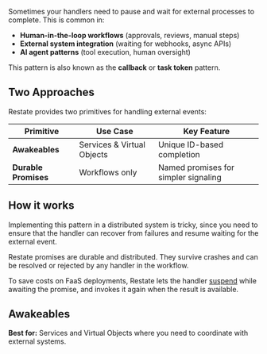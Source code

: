 Sometimes your handlers need to pause and wait for external processes to complete. This is common in:

- **Human-in-the-loop workflows** (approvals, reviews, manual steps)
- **External system integration** (waiting for webhooks, async APIs)
- **AI agent patterns** (tool execution, human oversight)

This pattern is also known as the **callback** or **task token** pattern.

## Two Approaches

Restate provides two primitives for handling external events:

| Primitive | Use Case | Key Feature |
|-----------|----------|--------------|
| **Awakeables** | Services & Virtual Objects | Unique ID-based completion |
| **Durable Promises** | Workflows only | Named promises for simpler signaling |

## How it works

Implementing this pattern in a distributed system is tricky, since you need to ensure that the handler can recover from failures and resume waiting for the external event.

Restate promises are durable and distributed. They survive crashes and can be resolved or rejected by any handler in the workflow.

To save costs on FaaS deployments, Restate lets the handler [suspend](/foundations/key-concepts#suspensions-on-faas) while awaiting the promise, and invokes it again when the result is available.

## Awakeables

**Best for:** Services and Virtual Objects where you need to coordinate with external systems.

